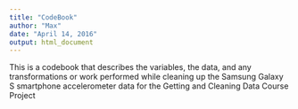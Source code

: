 ```yaml
---
title: "CodeBook"
author: "Max"
date: "April 14, 2016"
output: html_document
---
```


This is a codebook that describes the variables, the data, and any 
transformations or work performed while cleaning up the Samsung Galaxy S
smartphone accelerometer data for the Getting and Cleaning Data Course Project

